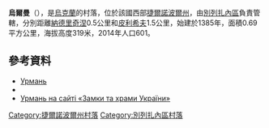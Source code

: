{{coord|49|34|1|N|24|57|3|E|scale:30000|display=title}}

'''烏爾曼'''（{{lang-uk|Урмань}}），是[[烏克蘭|烏克蘭]]的村落，位於該國西部[[捷爾諾波爾州|捷爾諾波爾州]]，由[[別列扎內區|別列扎內區]]負責管轄，分別距離[[納德里奇涅_(別列扎內區)|納德里奇涅]]0.5公里和[[皮利希夫|皮利希夫]]1.5公里，始建於1385年，面積0.69平方公里，海拔高度319米，2014年人口601。

==參考資料==
* [http://w1.c1.rada.gov.ua/pls/z7503/A005?rdat1=12.01.2018&rf7571=30476 Урмань] {{Wayback|url=http://w1.c1.rada.gov.ua/pls/z7503/A005?rdat1=12.01.2018&rf7571=30476 |date=20201020101838 }}
* [http://haidamac.org.ua/2010/01/urman/ ] {{Wayback|url=http://haidamac.org.ua/2010/01/urman/ |date=20190521010826 }}
* [http://www.castles.com.ua/urman.html Урмань на сайті «Замки та храми України»] {{Wayback|url=http://www.castles.com.ua/urman.html |date=20190819205229 }} {{ref-uk}}

{{DEFAULTSORT:Урмань}}
[[Category:捷爾諾波爾州村落|Category:捷爾諾波爾州村落]]
[[Category:別列扎內區村落|Category:別列扎內區村落]]


{{Ternopil-geo-stub}}